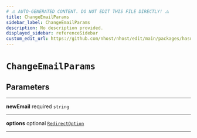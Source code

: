 ```yaml
---
# ⚠️ AUTO-GENERATED CONTENT. DO NOT EDIT THIS FILE DIRECTLY! ⚠️
title: ChangeEmailParams
sidebar_label: ChangeEmailParams
description: No description provided.
displayed_sidebar: referenceSidebar
custom_edit_url: https://github.com/nhost/nhost/edit/main/packages/hasura-auth-js/src/utils/types.ts#L89
---
```


# `ChangeEmailParams`

## Parameters

---

**<span className="parameter-name">newEmail</span>** <span className="optional-status">required</span> `string`

---

**<span className="parameter-name">options</span>** <span className="optional-status">optional</span> [`RedirectOption`](/reference/docgen/javascript/auth/types/redirect-option)

---
